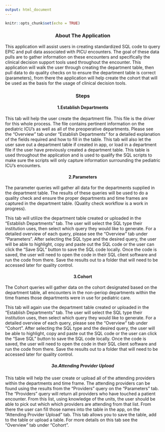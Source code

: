 ```yaml
---
output: html_document
---
```


```r
knitr::opts_chunk$set(echo = TRUE)
```

<h3 style="text-align: center;font-weight: bold;"> About The Application </h3>

This application will assist users in creating standardized SQL code to query EPIC and pull data associated with PICU encounters. The goal of these data pulls are to gather information on these encounters and specifically the clinical decision support tools used throughout the encounter. This application will walk the user through creating the department table, then pull data to do quality checks on to ensure the department table is correct (parameters), from there the application will help create the cohort that will be used as the basis for the usage of clinical decision tools. 

<h3 style="text-align: center;font-weight: bold;"> Steps </h3>  


<h4 style="text-align: center;font-weight: bold;"> 1.Establish Departments </h4>
This tab will help the user create the department file. This file is the driver for this whole process. The file contains pertinent information on the pediatric ICU's as well as all of the preoperative departments. Please see the "Overview" tab under "Establish Departments" for a detailed explanation of the fields required and how to fill in the table. This tab will also let the user save out a department table if created in app, or load in a department file if the user have previously created a department table. This table is used throughout the application and is used to qualify the SQL scripts to make sure the scripts will only capture information surrounding the pediatric ICU's encounters.


<h4 style="text-align: center;font-weight: bold;">  2.Parameters </h4>
The parameter queries will gather all data for the departments supplied in the department table. The results of these queries will be used to do a quality check and ensure the proper departments and time frames are captured in the department table. (Quality check workflow is a work in progress).

This tab will utilize the department table created or uploaded in the "Establish Departments" tab. The user will select the SQL type their institution uses, then select which query they would like to generate. For a detailed overview of each query, please see the "Overview" tab under "Parameters". After selecting the SQL type and the desired query, the user will be able to highlight, copy and paste out the SQL code or the user can click the "Save SQL" button to save the SQL code locally. Once the code is saved, the user will need to open the code in their SQL client software and run the code from there. Save the results out to a folder that will need to be accessed later for quality control. 

<h4 style="text-align: center;font-weight: bold;">  3.Cohort </h4>
The Cohort queries will gather data on the cohort designated based on the department table, all encounters in the non-periop departments within the time frames those departments were in use for pediatric care. 

This tab will again use the department table created or uploaded in the "Establish Departments" tab. The user will select the SQL type their institution uses, then select which query they would like to generate. For a detailed overview of each query, please see the "Overview" tab under "Cohort". After selecting the SQL type and the desired query, the user will be able to highlight, copy and paste out the SQL code or the user can click the "Save SQL" button to save the SQL code locally. Once the code is saved, the user will need to open the code in their SQL client software and run the code from there. Save the results out to a folder that will need to be accessed later for quality control. 

<h5 style="text-align: center;font-weight: bold;">  3a.Attending Provider Upload </h5> 

This table will help the user create or upload all of the attending providers within the departments and time frame. The attending providers can be found using the results from the "Providers" query on the "Parameters" tab. The "Providers" query will return all providers who have touched a patient encounter. From this list, using knowledge of the units, the user should be able to pick out which which providers are attending from that list. From there the user can fill those names into the table in the app, on the "Attending Provider Upload" tab. This tab allows you to save the table, add to the table or upload a table. For more details on this tab see the "Overview" tab under "Cohort".

